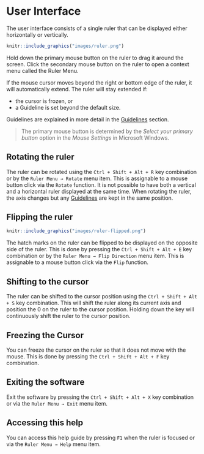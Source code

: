 # User Interface {#ui}

The user interface consists of a single ruler that can be displayed either horizontally or vertically.

```r
knitr::include_graphics("images/ruler.png")
```

Hold down the primary mouse button on the ruler to drag it around the screen.
Click the secondary mouse button on the ruler to open a context menu called the Ruler Menu.

If the mouse cursor moves beyond the right or bottom edge of the ruler, it will automatically extend.
The ruler will stay extended if:

* the cursor is frozen, or
* a Guideline is set beyond the default size.

Guidelines are explained in more detail in the [Guidelines](\#guidelines) section.

> The primary mouse button is determined by the *Select your primary button* option in the *Mouse Settings* in Microsoft Windows.

## Rotating the ruler

The ruler can be rotated using the `Ctrl + Shift + Alt + R` key combination or by the `Ruler Menu → Rotate` menu item.
This is assignable to a mouse button click via the `Rotate` function.
It is not possible to have both a vertical and a horizontal ruler displayed at the same time.
When rotating the ruler, the axis changes but any [Guidelines](\#guidelines) are kept in the same position.

## Flipping the ruler

```r
knitr::include_graphics("images/ruler-flipped.png")
```

The hatch marks on the ruler can be flipped to be displayed on the opposite side of the ruler.
This is done by pressing the `Ctrl + Shift + Alt + E` key combination or by the `Ruler Menu → Flip Direction` menu item.
This is assignable to a mouse button click via the `Flip` function.

## Shifting to the cursor

The ruler can be shifted to the cursor position using the `Ctrl + Shift + Alt + S` key combination.
This will shift the ruler along its current axis and position the 0 on the ruler to the cursor position.
Holding down the key will continuously shift the ruler to the cursor position.

## Freezing the Cursor {#freezing-the-cursor}

You can freeze the cursor on the ruler so that it does not move with the mouse.
This is done by pressing the `Ctrl + Shift + Alt + F` key combination.

## Exiting the software

Exit the software by pressing the `Ctrl + Shift + Alt + X` key combination or via the `Ruler Menu → Exit` menu item.

## Accessing this help

You can access this help guide by pressing `F1` when the ruler is focused or via the `Ruler Menu → Help` menu item.